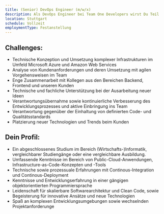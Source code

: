 ```yaml
---
title: (Senior) DevOps Engineer (m/w/x)
description: Als DevOps Engineer bei Team One Developers wirst Du Teil unseres qualitätsverliebten Entwicklungsteams und unterstützt in spannenden anspruchsvollen Projekten. Wir arbeiten in unseren DevOps-Teams mit allen gängigen und modernen Technologien- AWS Azure Docker Kubernetes oder Elastic.
location: Stuttgart
schedule: Vollzeit
employmentType: Festanstellung
---
```


## Challenges:

- Technische Konzeption und Umsetzung komplexer Infrastrukturen im Umfeld Microsoft Azure und Amazon Web Services
- Analyse von Kundenanforderungen und deren Umsetzung mit agilen Vorgehensweisen im Team
- Enge Zusammenarbeit mit Kollegen aus den Bereichen Backend, Frontend und unseren Kunden
- Technische und fachliche Unterstützung bei der Ausarbeitung neuer Ideen
- Verantwortungsübernahme sowie kontinuierliche Verbesserung des Entwicklungsprozesses und aktive Einbringung ins Team
- Verantwortung gegenüber der Einhaltung von definierten Code- und Qualitätsstandards
- Platzierung neuer Technologien und Trends beim Kunden

## Dein Profil:

- Ein abgeschlossenes Studium im Bereich (Wirtschafts-)Informatik, vergleichbarer Studiengänge oder eine vergleichbare Ausbildung.
- Umfassende Kenntnisse im Bereich von Public-Cloud-Anwendungen, Infrastructure-as-Code-Konzepten und -Tools
- Technische sowie prozessuale Erfahrungen mit Continous-Integration und Continous-Deployment
- Kenntnisse und Entwicklungserfahrung in einer gängigen objektorientierten Programmiersprache
- Leidenschaft für skalierbare Softwarearchitektur und Clean Code, sowie Begeisterung für innovative Ansätze und neue Technologien
- Spaß an komplexen Entwicklungsumgebungen sowie wechselnden Projektanforderunge
